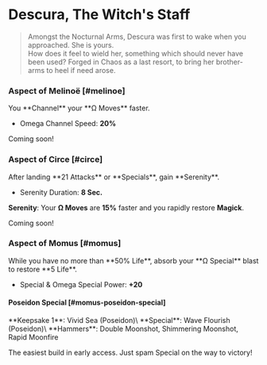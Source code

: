 
# Descura, The Witch's Staff

> Amongst the Nocturnal Arms, Descura was first to wake when you approached. She is yours.\
> How does it feel to wield her, something which should never have been used? Forged in Chaos as a last resort, to bring her brother-arms to heel if need arose.

### <TextHighlight type="epic">Aspect of Melinoë</TextHighlight> [#melinoe]

<Boon>
You **Channel** your **Ω Moves** faster.

- Omega Channel Speed: **20%**

</Boon>

Coming soon!

### <TextHighlight type="epic">Aspect of Circe</TextHighlight> [#circe]

<Boon>
After landing **21 Attacks** or **Specials**, gain **Serenity**.

- Serenity Duration: **8 Sec.**

**Serenity**: Your **Ω Moves** are **15%** faster and you rapidly restore **Magick**.

</Boon>

Coming soon!

### <TextHighlight type="epic">Aspect of Momus</TextHighlight> [#momus]

<Boon>
While you have no more than **50% Life**, absorb your **Ω Special** blast to restore **5 Life**.

- Special & Omega Special Power: **+20**

</Boon>

#### Poseidon Special [#momus-poseidon-special]

<Boon>
  **Keepsake 1**: Vivid Sea (Poseidon)\
  **Special**: Wave Flourish (Poseidon)\
  **Hammers**: Double Moonshot, Shimmering Moonshot, Rapid Moonfire
</Boon>

The easiest build in early access. Just spam Special on the way to victory!
